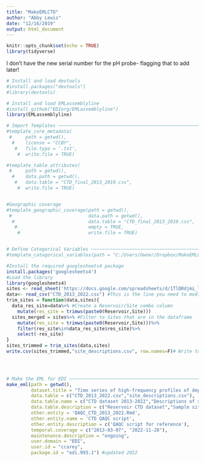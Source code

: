 ```yaml
---
title: "MakeEMLCTD"
author: "Abby Lewis"
date: "12/16/2019"
output: html_document
---
```


```r
knitr::opts_chunk$set(echo = TRUE)
library(tidyverse)
```

I don't have the new serial number for the pH probe- flagging that to add later!


```r
# Install and load devtools
#install.packages("devtools")
#library(devtools)

# Install and load EMLassemblyline
#install_github("EDIorg/EMLassemblyline")
library(EMLassemblyline)

# Import Templates ~~~~~~~~~~~~~~~~~~~~~~~~~~~~~~~~~~~~~~~~~~~~~~~~~~~~~~~~~~~~~~~~~~~~~~~~~~~~~~~~~~~~~~~~~~~~~~~
#template_core_metadata(
 #     path = getwd(),
  #    license = "CCBY",
   #   file.type = '.txt',
    #  write.file = TRUE)

#template_table_attributes(
 #     path = getwd(),
  #    data.path = getwd(),
   #   data.table = "CTD_final_2013_2019.csv",
    #  write.file = TRUE)


#Geographic coverage
#template_geographic_coverage(path = getwd(),
 #                            data.path = getwd(),
  #                           data.table = "CTD_final_2013_2019.csv",
   #                          empty = TRUE,
    #                         write.file = TRUE)


# Define Categorical Variables ~~~~~~~~~~~~~~~~~~~~~~~~~~~~~~~~~~~~~~~~~~~~~~~~~~~~~~~~~~~~~~~~~~~~~~~~~~~~~~
#template_categorical_variables(path = "C:/Users/Owner/Dropbox/MakeEMLCTD")

#Install the required googlesheets4 package
install.packages('googlesheets4')
#Load the library 
library(googlesheets4)
sites <- read_sheet('https://docs.google.com/spreadsheets/d/1TlQRdjmi_lzwFfQ6Ovv1CAozmCEkHumDmbg_L4A2e-8/edit#gid=124442383')
data<- read_csv("CTD_2013_2022.csv") #This is the line you need to modify!
trim_sites = function(data,sites){
  data_res_site=data%>% #Create a Reservoir/Site combo column
    mutate(res_site = trimws(paste0(Reservoir,Site)))
  sites_merged = sites%>% #Filter to Sites that are in the dataframe
    mutate(res_site = trimws(paste0(Reservoir,Site)))%>%
    filter(res_site%in%data_res_site$res_site)%>%
    select(-res_site)
}
sites_trimmed = trim_sites(data,sites) 
write.csv(sites_trimmed,"site_descriptions.csv", row.names=F)# Write to file
  



# Make the EML for EDI ~~~~~~~~~~~~~~~~~~~~~~~~~~~~~~~~~~~~~~~~~~~~~~~~~~~~~~~~~~~~~~~~~~~~~~~~~~~~~~~~~~~~~~
make_eml(path = getwd(),
         dataset.title = "Time series of high-frequency profiles of depth, temperature, dissolved oxygen, conductivity, specific conductance, chlorophyll a, turbidity, pH, oxidation-reduction potential, photosynthetic active radiation, and descent rate for Beaverdam Reservoir, Carvins Cove Reservoir, Falling Creek Reservoir, Gatewood Reservoir, and Spring Hollow Reservoir in Southwestern Virginia, USA 2013-2022",
         data.table = c("CTD_2013_2022.csv","site_descriptions.csv"),
         data.table.name = c("CTD dataset 2013-2022","Descriptions of samples sites"),
         data.table.description = c("Reservoir CTD dataset","Sample site descriptions"),
         other.entity = 'QAQC_CTD_2013_2022.Rmd',
         other.entity.name = 'CTD QAQC script',
         other.entity.description = c('QAQC script for reference'),
         temporal.coverage = c("2013-03-07", "2022-11-28"),
         maintenance.description = "ongoing",
         user.domain = "EDI",
         user.id = "ccarey",
         package.id = "edi.993.1") #updated 2022
```

